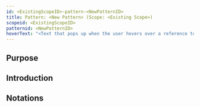 ```yaml
---
id: <ExistingScopeID>-pattern-<NewPatternID>
title: Pattern: <New Pattern> (Scope: <Existing Scope>)
scopeid: <ExistingScopeID>
patternid: <NewPatternID>
hoverText: "<Text that pops up when the user hovers over a reference to this pattern>"
---
```

<!-- A pattern captures/describes a set of concepts, relations between them, and rules or constraints that (instances) thereof comply with. As such, it is a concise and possibly formal description of a coherent set of ideas, a mental model if you will, that can be used to facilitate one's thinking about/with these concepts.
Please fill in the placeholders in this file as follows:
- `<ExistingScopeID>`: machine readable text that identifies the scope in which this pattern is defined;
- `<Existing Scope>`: human readable text that identifies the scope in which this pattern is defined;
- `<NewPatternID>`: machine readable text that identifies this pattern within <ExistingScopeID>;
- `<New Pattern>`: human readable text that identifies this pattern within <Existing Scope>;
-->

## Purpose
<!-- Concisely describe what can you do with the pattern that is (at least) harder if you didn't have it. -->

## Introduction
<!-- Gently introduce the pattern, by referring to real-world situations and using colloquial terms, so that when someone has read the text, (s)he knows what it is about, and is ready to delve into the specifics of the pattern. -->

## Notations
<!-- This (optional) section specifies the notations that are used, or refers to such a specification. -->

## <!-- any number of other sections, as is fit for describing the pattern -->
<!-- text as appropriate for such a section -->

<!--
---
## Footnotes

[//]: # This (optional) section contains any footnotes that may have been specified in the text above.

[^1]: the text for footnote [^1] goes here.

-->